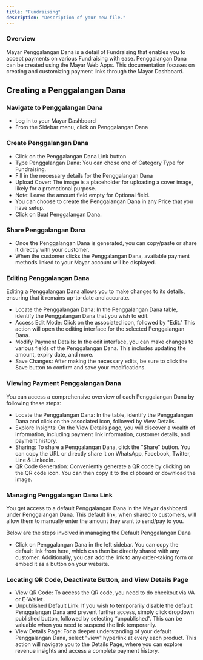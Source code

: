 ```yaml
---
title: "Fundraising"
description: "Description of your new file."
---
```


### Overview

Mayar Penggalangan Dana is a  detail of Fundraising that enables you to accept payments on various Fundraising with ease. Penggalangan Dana can be created using the Mayar Web Apps. This documentation focuses on creating and customizing payment links through the Mayar Dashboard.

## Creating a Penggalangan Dana

### Navigate to Penggalangan Dana

- Log in to your Mayar Dashboard
- From the Sidebar menu, click on Penggalangan Dana

### Create Penggalangan Dana

- Click on the Penggalangan Dana Link button
- Type Penggalangan Dana: You can chose one of Category Type for Fundraising.
- Fill in the necessary details for the Penggalangan Dana
- Upload Cover: The image is a placeholder for uploading a cover image, likely for a promotional purpose.
- Note: Leave the amount field empty for Optional field.
- You can choose to create the Penggalangan Dana in any Price that you have setup.
- Click on Buat Penggalangan Dana.

### Share Penggalangan Dana

- Once the Penggalangan Dana is generated, you can copy/paste or share it directly with your customer.
- When the customer clicks the Penggalangan Dana, available payment methods linked to your Mayar account will be displayed.

### Editing Penggalangan Dana

Editing a Penggalangan Dana allows you to make changes to its details, ensuring that it remains up-to-date and accurate.

- Locate the Penggalangan Dana: In the Penggalangan Dana table, identify the Penggalangan Dana that you wish to edit.
- Access Edit Mode: Click on the associated icon, followed by "Edit." This action will open the editing interface for the selected Penggalangan Dana.
- Modify Payment Details: In the edit interface, you can make changes to various fields of the Penggalangan Dana. This includes updating the amount, expiry date, and more.
- Save Changes: After making the necessary edits, be sure to click the Save button to confirm and save your modifications.

### Viewing Payment Penggalangan Dana

You can access a comprehensive overview of each Penggalangan Dana by following these steps:

- Locate the Penggalangan Dana: In the table, identify the Penggalangan Dana and click on the associated icon, followed by View Details.
- Explore Insights: On the View Details page, you will discover a wealth of information, including payment link information, customer details, and payment history.
- Sharing: To share a Penggalangan Dana, click the "Share" button. You can copy the URL or directly share it on WhatsApp, Facebook, Twitter, Line & LinkedIn.
- QR Code Generation: Conveniently generate a QR code by clicking on the QR code icon. You can then copy it to the clipboard or download the image.

### Managing Penggalangan Dana Link

You get access to a default Penggalangan Dana in the Mayar dashboard under Penggalangan Dana. This default link, when shared to customers, will allow them to manually enter the amount they want to send/pay to you.

Below are the steps involved in managing the Default Penggalangan Dana

- Click on Penggalangan Dana in the left sidebar. You can copy the default link from here, which can then be directly shared with any customer. Additionally, you can add the link to any order-taking form or embed it as a button on your website.

### Locating QR Code, Deactivate Button, and View Details Page

- View QR Code: To access the QR code, you need to do checkout via VA or E-Wallet .
- Unpublished Default Link: If you wish to temporarily disable the default Penggalangan Dana and prevent further access, simply click dropdown published button, followed by selecting “unpublished”. This can be valuable when you need to suspend the link temporarily.
- View Details Page: For a deeper understanding of your default Penggalangan Dana, select "view" hyperlink at every each product. This action will navigate you to the Details Page, where you can explore revenue insights and access a complete payment history.